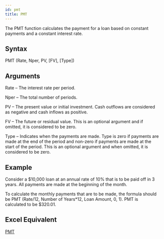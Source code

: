 ```yaml
---
id: pmt
title: PMT
---
```

The PMT function calculates the payment for a loan based on constant payments and a constant interest rate.

## Syntax
PMT (Rate, Nper, PV, [FV], [Type])

## Arguments
Rate – The interest rate per period. 

Nper – The total number of periods.

PV  –  The present value or initial investment. Cash outflows are considered as negative and cash inflows as positive.

FV – The future or residual value. This is an optional argument and if omitted, it is considered to be zero.

Type – Indicates when the payments are made. Type is zero if payments are made at the end of the period and non-zero if payments are made at the start of the period. This is an optional argument and when omitted, it is considered to be zero.

## Example
Consider a $10,000 loan at an annual rate of 10% that is to be paid off in 3 years. All payments are made at the beginning of the month.

To calculate the monthly payments that are to be made, the formula should be PMT (Rate/12, Number of Years*12, Loan Amount, 0, 1).
PMT is calculated to be $320.01.

## Excel Equivalent
[PMT](https://support.office.com/en-us/article/PMT-function-0214DA64-9A63-4996-BC20-214433FA6441)
